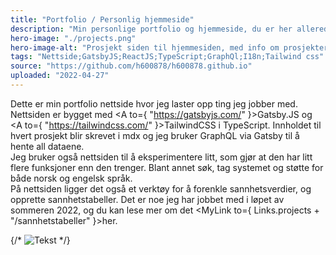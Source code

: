 ```yaml
---
title: "Portfolio / Personlig hjemmeside"
description: "Min personlige portfolio og hjemmeside, du er her allerede."
hero-image: "./projects.png"
hero-image-alt: "Prosjekt siden til hjemmesiden, med info om prosjekter jeg har jobbet med"
tags: "Nettside;GatsbyJS;ReactJS;TypeScript;GraphQl;I18n;Tailwind css"
source: "https://github.com/h600878/h600878.github.io"
uploaded: "2022-04-27"
---
```



Dette er min portfolio nettside hvor jeg laster opp ting jeg jobber med. Nettsiden er bygget med
<A to={ "https://gatsbyjs.com/" }>Gatsby.JS</A> og <A to={ "https://tailwindcss.com/" }>TailwindCSS</A> i TypeScript.
Innholdet til hvert prosjekt blir skrevet i mdx og jeg bruker GraphQL via Gatsby til å hente all dataene.
<br/>
Jeg bruker også nettsiden til å eksperimentere litt, som gjør at den har litt flere funksjoner enn den trenger.
Blant annet søk, tag systemet og støtte for både norsk og engelsk språk.
<br/>
På nettsiden ligger det også et verktøy for å forenkle sannhetsverdier, og opprette sannhetstabeller.
Det er noe jeg har jobbet med i løpet av sommeren 2022, og du kan lese mer om det
<MyLink to={ Links.projects + "/sannhetstabeller" }>her</MyLink>.

{/* ![Tekst](./frontpage.png) */}
